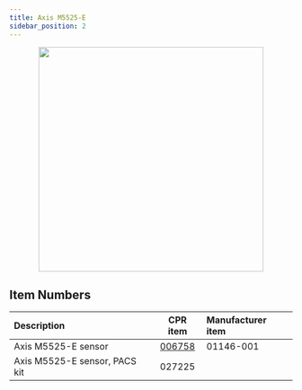 ```yaml
---
title: Axis M5525-E
sidebar_position: 2
---
```




<center>
  <img src="/img/sensor_axis_m5525_e_1.png" width="400"/>
</center>

<Safety />


## Item Numbers

| Description                   | CPR item                                             | Manufacturer item |
| :---------------------------- |:---------------------------------------------------: | :---------------- |
| Axis M5525-E sensor           | [006758](/assets/clearpath_robotics_006758-TDS1.pdf) | 01146-001         |
| Axis M5525-E sensor, PACS kit | 027225                                               |                   | 

